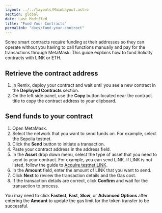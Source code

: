 ```yaml
---
layout: ../../layouts/MainLayout.astro
section: global
date: Last Modified
title: "Fund Your Contracts"
permalink: "docs/fund-your-contract"
---
```



Some smart contracts require funding at their addresses so they can operate without you having to call functions manually and pay for the transactions through MetaMask. This guide explains how to fund Solidity contracts with LINK or ETH.

## Retrieve the contract address

1. In Remix, deploy your contract and wait until you see a new contract in the **Deployed Contracts** section.
1. On the left side panel, use the **Copy** button located near the contract title to copy the contract address to your clipboard.

<ClickToZoom src="/files/25d2c8e-Screen_Shot_2020-09-08_at_7.15.50_AM.png" />

## Send funds to your contract

1. Open MetaMask.
1. Select the network that you want to send funds on. For example, select the Sepolia testnet.
1. Click the **Send** button to initiate a transaction.
1. Paste your contract address in the address field.
1. In the **Asset** drop down menu, select the type of asset that you need to send to your contract. For example, you can send LINK. If LINK is not listed, follow the guide to [Acquire testnet LINK](/resources/acquire-link).
1. In the **Amount** field, enter the amount of LINK that you want to send.
1. Click **Next** to review the transaction details and the Gas cost.
1. If the transaction details are correct, click **Confirm** and wait for the transaction to process.

<ClickToZoom src="/files/867073d-metamask.png" />

<Aside type="caution" title="Transaction fee didn't update?">

You may need to click **Fastest**, **Fast**, **Slow**, or **Advanced Options** after entering the **Amount** to update the gas limit for the token transfer to be successful.

</Aside>
